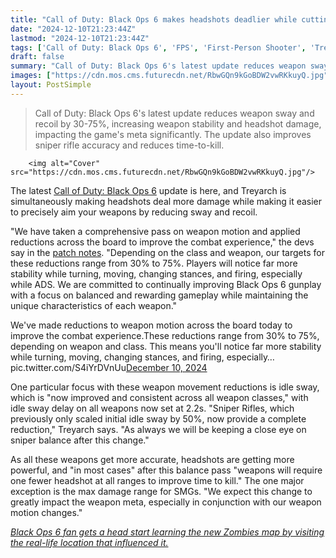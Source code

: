 ```yaml
---
title: "Call of Duty: Black Ops 6 makes headshots deadlier while cutting back on weapon sway and recoil: 'We will be keeping a close eye on sniper balance after this change'"
date: "2024-12-10T21:23:44Z"
lastmod: "2024-12-10T21:23:44Z"
tags: ['Call of Duty: Black Ops 6', 'FPS', 'First-Person Shooter', 'Treyarch', 'Patch Update', 'Weapon Balance', 'Gameplay']
draft: false
summary: "Call of Duty: Black Ops 6's latest update reduces weapon sway and recoil by 30-75%, increasing weapon stability and headshot damage, impacting the game's meta significantly.  The update also improves sniper rifle accuracy and reduces time-to-kill."
images: ["https://cdn.mos.cms.futurecdn.net/RbwGQn9kGoBDW2vwRKkuyQ.jpg"]
layout: PostSimple
---
```

> Call of Duty: Black Ops 6's latest update reduces weapon sway and recoil by 30-75%, increasing weapon stability and headshot damage, impacting the game's meta significantly.  The update also improves sniper rifle accuracy and reduces time-to-kill.


        <img alt="Cover" src="https://cdn.mos.cms.futurecdn.net/RbwGQn9kGoBDW2vwRKkuyQ.jpg"/>
        
The latest [Call of Duty: Black Ops 6](https://www.gamesradar.com/call-of-duty-black-ops-6/) update is here, and Treyarch is simultaneously making headshots deal more damage while making it easier to precisely aim your weapons by reducing sway and recoil.

"We have taken a comprehensive pass on weapon motion and applied reductions across the board to improve the combat experience," the devs say in the [patch notes](https://www.callofduty.com/patchnotes/2024/11/call-of-duty-black-ops-6-season-01-patch-notes#dec10). "Depending on the class and weapon, our targets for these reductions range from 30% to 75%. Players will notice far more stability while turning, moving, changing stances, and firing, especially while ADS. We are committed to continually improving Black Ops 6 gunplay with a focus on balanced and rewarding gameplay while maintaining the unique characteristics of each weapon."

We've made reductions to weapon motion across the board today to improve the combat experience.These reductions range from 30% to 75%, depending on weapon and class. This means you'll notice far more stability while turning, moving, changing stances, and firing, especially… pic.twitter.com/S4iYrDVnUu[December 10, 2024](https://twitter.com/cantworkitout/status/1866545857312723433)

One particular focus with these weapon movement reductions is idle sway, which is "now improved and consistent across all weapon classes," with idle sway delay on all weapons now set at 2.2s. "Sniper Rifles, which previously only scaled initial idle sway by 50%, now provide a complete reduction," Treyarch says. "As always we will be keeping a close eye on sniper balance after this change."

As all these weapons get more accurate, headshots are getting more powerful, and "in most cases" after this balance pass "weapons will require one fewer headshot at all ranges to improve time to kill." The one major exception is the max damage range for SMGs. "We expect this change to greatly impact the weapon meta, especially in conjunction with our weapon motion changes."

[<em>Black Ops 6 fan gets a head start learning the new Zombies map by visiting the real-life location that influenced it.</em>](https://www.gamesradar.com/games/fps/black-ops-6-fan-gets-a-head-start-learning-the-new-zombies-map-by-visiting-the-real-life-location-that-influenced-it/)
        